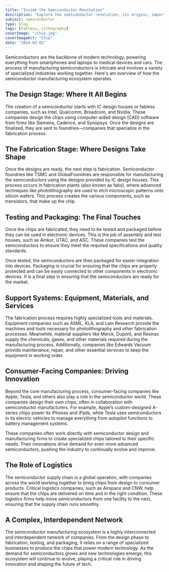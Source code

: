```yaml
---
title: "Inside the Semiconductor Revolution"
description: "Explore the semiconductor revolution, its origins, importance, and features driving modern technology."
subject: semiconductor
type: blog
tags: [Fabless, Lithography]
coverImage: "/chip.jpg"
coverImageAlt: "Chip"
date: "2024-02-02"
---
```


Semiconductors are the backbone of modern technology, powering everything from smartphones and laptops to medical devices and cars. The process of manufacturing semiconductors is intricate and involves a variety of specialized industries working together. Here's am overview of how the semiconductor manufacturing ecosystem operates.

## The Design Stage: Where It All Begins

The creation of a semiconductor starts with IC design houses or fabless companies, such as Intel, Qualcomm, Broadcom, and Nvidia. These companies design the chips using computer-aided design (CAD) software from firms like Siemens, Cadence, and Synopsys. Once the designs are finalized, they are sent to foundries—companies that specialize in the fabrication process.

## The Fabrication Stage: Where Designs Take Shape

Once the designs are ready, the next step is fabrication. Semiconductor foundries like TSMC and GlobalFoundries are responsible for manufacturing the semiconductors using the designs provided by IC design houses. This process occurs in fabrication plants (also known as fabs), where advanced techniques like photolithography are used to etch microscopic patterns onto silicon wafers. This process creates the various components, such as transistors, that make up the chip.

## Testing and Packaging: The Final Touches

Once the chips are fabricated, they need to be tested and packaged before they can be used in electronic devices. This is the job of assembly and test houses, such as Amkor, UTAC, and ASC. These companies test the semiconductors to ensure they meet the required specifications and quality standards.

Once tested, the semiconductors are then packaged for easier integration into devices. Packaging is crucial for ensuring that the chips are properly protected and can be easily connected to other components in electronic devices. It is a final step in ensuring that the semiconductors are ready for the market.

## Support Systems: Equipment, Materials, and Services

The fabrication process requires highly specialized tools and materials. Equipment companies such as ASML, KLA, and Lam Research provide the machines and tools necessary for photolithography and other fabrication processes. Meanwhile, material suppliers like Merck, Dupont, and Resinac supply the chemicals, gases, and other materials required during the manufacturing process. Additionally, companies like Edwards Vacuum provide maintenance, repair, and other essential services to keep the equipment in working order.

## Consumer-Facing Companies: Driving Innovation

Beyond the core manufacturing process, consumer-facing companies like Apple, Tesla, and others also play a role in the semiconductor world. These companies design their own chips, often in collaboration with semiconductor manufacturers. For example, Apple’s custom-designed A-series chips power its iPhones and iPads, while Tesla uses semiconductors in its electric vehicles to manage everything from autopilot functions to battery management systems.

These companies often work directly with semiconductor design and manufacturing firms to create specialized chips tailored to their specific needs. Their innovations drive demand for even more advanced semiconductors, pushing the industry to continually evolve and improve.

## The Role of Logistics

The semiconductor supply chain is a global operation, with companies across the world working together to bring chips from design to consumer products. Critical logistics companies, such as Airspace and CNW, help ensure that the chips are delivered on time and in the right condition. These logistics firms help move semiconductors from one facility to the next, ensuring that the supply chain runs smoothly.

## A Complex, Interdependent Network

The semiconductor manufacturing ecosystem is a highly interconnected and interdependent network of companies. From the design phase to fabrication, testing, and packaging, it relies on a range of specialized businesses to produce the chips that power modern technology. As the demand for semiconductors grows and new technologies emerge, this ecosystem will continue to evolve, playing a critical role in driving innovation and shaping the future of tech.

